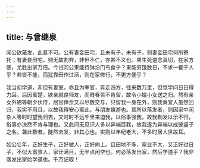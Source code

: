 ```yaml
---
---
---
```

title: 与曾继泉
---

闻公欲薙发，此甚不可。公有妻妾田宅，且未有子，未有子，则妻妾田宅何所寄托；有妻妾田宅，则无故割弃，非但不仁，亦甚不义也。果生死道念真切，在家方便，尤胜出家万倍。今试问公果能持钵沿门丐食乎？果能穷饿数日，不求一餐于人乎？若皆不能，而犹靠田作过活，则在家修行，不更方便乎？

我当初学道，非但有妻室，亦且为宰官，奔走四方，往来数万里，但觉学问日日得力耳。后因寓楚，欲亲就良师友，而贱眷苦不肯留，故令小婿小女送之归。然有亲女外甥等朝夕伏侍，居官俸余又以尽数交与，只留我一身在外，则我黄宜人虽然回归，我实不用且，以故我得安心寓此，与朋友嬉游也。其所以落发者，则因家中闲杂人等时时望我归去，又时时不远千里来迫我，以俗事强我，故我剃发以示不归，俗事亦决然不肯与理也。又此间无见识人多以异端目我，故我遂为异端以成彼竖子之名。兼此数者，陡然去发，非其心也。实则以年纪老大，不多时居人世故耳。

如公壮年，正好生子，正好做人，正好向上。且田地不多，家业不大，又正好过日子，不似大富贵人，家计满目，无半点闲空也。何必落发出家，然后学道乎？我非落发出家始学道也。千万记取！